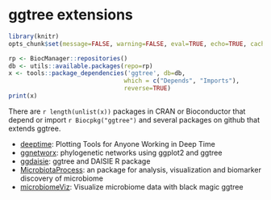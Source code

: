 
# ggtree extensions {#chapter12}


```r
library(knitr)
opts_chunk$set(message=FALSE, warning=FALSE, eval=TRUE, echo=TRUE, cache=TRUE)
```

```r
rp <- BiocManager::repositories()
db <- utils::available.packages(repo=rp)
x <- tools::package_dependencies('ggtree', db=db, 
                                which = c("Depends", "Imports"), 
                                reverse=TRUE)
print(x)                                
```

There are `r length(unlist(x))` packages in CRAN or Bioconductor that depend or import `r Biocpkg("ggtree")` and several packages on github that extends ggtree.



+ [deeptime](https://github.com/willgearty/deeptime): Plotting Tools for Anyone Working in Deep Time
+ [ggnetworx](https://github.com/KlausVigo/ggnetworx): phylogenetic networks using ggplot2 and ggtree
+ [ggdaisie](https://github.com/richelbilderbeek/ggdaisie): ggtree and DAISIE R package
+ [MicrobiotaProcess](https://github.com/YuLab-SMU/MicrobiotaProcess): an package for analysis, visualization and biomarker discovery of microbiome 
+ [microbiomeViz](https://github.com/lch14forever/microbiomeViz): Visualize microbiome data with black magic ggtree


